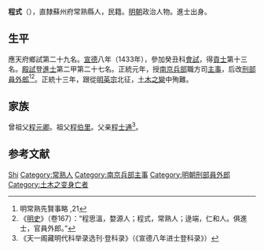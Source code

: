 {{Otheruses|other=名为程式的其他人物|程式}}

'''程式'''（{{bd|1400年||1449年|catIdx=Cheng程}}），直隸蘇州府常熟縣人，民籍。[[明朝|明朝]]政治人物。進士出身。

== 生平 ==
應天府鄉試第二十九名。[[宣德|宣德]]八年（1433年），參加癸丑科[[會試|會試]]，得[[貢士|貢士]]第十三名。[[殿試|殿試]]登[[進士|進士]]第二甲第二十七名。正統元年，授[[南京|南京]][[兵部|兵部]]職方司[[主事|主事]]，后改[[刑部|刑部]][[員外郎|員外郎]]<ref>明常熟先賢事略 ,21</ref><ref>《[[明史|明史]]》（卷167）：“程思溫，婺源人；程式，常熟人；逯端，仁和人。俱進士，官員外郎。”</ref>。正統十三年，跟從[[明英宗|明英宗]]北征，[[土木之變|土木之變]]中殉難。

== 家族 ==
曾祖父[[程元卿|程元卿]]。祖父[[程伯里|程伯里]]。父亲[[程士通|程士通]]<ref>《天一阁藏明代科举录选刊·登科录》（《宣德八年进士登科录》）</ref>。

==参考文献==
{{wikisource|明史/卷167}}
{{Reflist}}

{{宣德八年癸丑科殿試金榜}}

{{Authority control}}

{{DEFAULTSORT:Cheng程}}
[[Category:程姓|Shi]]
[[Category:常熟人|Category:常熟人]]
[[Category:南京兵部主事|Category:南京兵部主事]]
[[Category:明朝刑部員外郎|Category:明朝刑部員外郎]]
[[Category:土木之变身亡者|Category:土木之变身亡者]]


{{明朝人物小作品}}